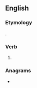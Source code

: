 ==English==

===Etymology===
{{suffix|en|master|est}}.

===Verb===
{{head|en|verb form}}

# {{en-archaic second-person singular of|master|lang=en}}

===Anagrams===
* {{anagrams|en|a=aeemrsstt|smear test|streamest|teamsters}}